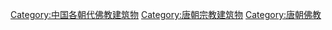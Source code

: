 [[Category:中国各朝代佛教建筑物|Category:中国各朝代佛教建筑物]]
[[Category:唐朝宗教建筑物|Category:唐朝宗教建筑物]]
[[Category:唐朝佛教|Category:唐朝佛教]]